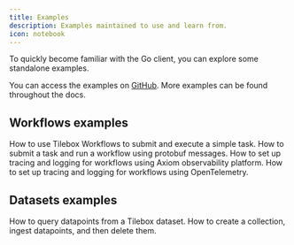 ```yaml
---
title: Examples
description: Examples maintained to use and learn from.
icon: notebook
---
```


To quickly become familiar with the Go client, you can explore some standalone examples.

You can access the examples on [<Icon icon="github" /> GitHub](https://github.com/tilebox/tilebox-go/tree/main/examples).
More examples can be found throughout the docs.

## Workflows examples

<Columns cols={2}>
  <Card title="Hello World" icon="hand-wave" href="https://github.com/tilebox/tilebox-go/tree/main/examples/workflows/helloworld" horizontal>
    How to use Tilebox Workflows to submit and execute a simple task.
  </Card>
  <Card title="Protobuf tasks" icon="file-code" href="https://github.com/tilebox/tilebox-go/blob/main/examples/workflows/protobuf-task" horizontal>
    How to submit a task and run a workflow using protobuf messages.
  </Card>
  <Card title="Axiom Observability" icon="chart-gantt" href="https://github.com/tilebox/tilebox-go/tree/main/examples/workflows/axiom" horizontal>
    How to set up tracing and logging for workflows using Axiom observability platform.
  </Card>
  <Card title="OpenTelemetry Observability" icon="eye" href="https://github.com/tilebox/tilebox-go/blob/main/examples/workflows/opentelemetry" horizontal>
    How to set up tracing and logging for workflows using OpenTelemetry.
  </Card>
</Columns>

## Datasets examples

<Columns cols={2}>
  <Card title="Query" icon="server" href="https://github.com/tilebox/tilebox-go/blob/main/examples/datasets/query/main.go" horizontal>
    How to query datapoints from a Tilebox dataset.
  </Card>
  <Card title="Ingest and delete" icon="up-from-bracket" href="https://github.com/tilebox/tilebox-go/blob/main/examples/datasets/ingest/main.go" horizontal>
    How to create a collection, ingest datapoints, and then delete them.
  </Card>
</Columns>
